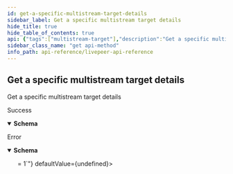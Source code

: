 ```yaml
---
id: get-a-specific-multistream-target-details
sidebar_label: Get a specific multistream target details
hide_title: true
hide_table_of_contents: true
api: {"tags":["multistream-target"],"description":"Get a specific multistream target details","responses":{"200":{"description":"Success","content":{"application/json":{"schema":{"type":"object","table":"multistream_target","required":["url"],"additionalProperties":false,"properties":{"id":{"type":"string","readOnly":true,"example":"09F8B46C-61A0-4254-9875-F71F4C605BC7"},"name":{"type":"string"},"url":{"type":"string","writeOnly":true,"description":"Livepeer-compatible multistream target URL (RTMP(S) or SRT)","example":"rtmps://live.my-service.tv/channel/secretKey","format":"uri","pattern":"^(srt|rtmps?)://"},"disabled":{"type":"boolean","description":"If true then this multistream target will not be used for pushing even if it is configured in a stream object."},"userId":{"type":"string","readOnly":true,"example":"66E2161C-7670-4D05-B71D-DA2D6979556F","index":true},"createdAt":{"type":"number","readOnly":true,"description":"Timestamp (in milliseconds) at which multistream target object was created","example":1587667174725}}}}}},"default":{"description":"Error","content":{"application/json":{"schema":{"required":["errors"],"type":"object","properties":{"errors":{"type":"array","minItems":1,"items":{"type":"string","example":["id not provided","user not found"]}}}}}}}},"method":"get","path":"/multistream/target/{id}","info":{"title":"Livepeer API Reference","version":"0.0.1-alpha.0"},"postman":{"name":"Get a specific multistream target details","description":{"content":"Get a specific multistream target details","type":"text/plain"},"url":{"path":["multistream","target",":id"],"host":["{{baseUrl}}"],"query":[],"variable":[{"disabled":false,"description":{"content":"(Required) ID of the multistream target","type":"text/plain"},"type":"any","value":"","key":"id"}]},"header":[{"key":"Accept","value":"application/json"}],"method":"GET"}}
sidebar_class_name: "get api-method"
info_path: api-reference/livepeer-api-reference
---
```



## Get a specific multistream target details



Get a specific multistream target details

<div><ApiTabs><TabItem label={"200"} value={"200"}><div>

Success

</div><div><MimeTabs groupId={"mime-type"}><TabItem label={"application/json"} value={"application/json"}><SchemaTabs groupId={"schema-tabs"}><TabItem label={"Schema"} value={"Schema"}><details style={{}} data-collapsed={false} open={true}><summary style={{"textAlign":"left"}}><strong>Schema</strong></summary><div style={{"textAlign":"left","marginLeft":"1rem"}}></div><ul style={{"marginLeft":"1rem"}}><SchemaItem collapsible={false} name={"id"} required={false} schemaDescription={undefined} schemaName={"string"} qualifierMessage={undefined} defaultValue={undefined}></SchemaItem><SchemaItem collapsible={false} name={"name"} required={false} schemaDescription={undefined} schemaName={"string"} qualifierMessage={undefined} defaultValue={undefined}></SchemaItem><SchemaItem collapsible={false} name={"disabled"} required={false} schemaDescription={"If true then this multistream target will not be used for pushing even if it is configured in a stream object."} schemaName={"boolean"} qualifierMessage={undefined} defaultValue={undefined}></SchemaItem><SchemaItem collapsible={false} name={"userId"} required={false} schemaDescription={undefined} schemaName={"string"} qualifierMessage={undefined} defaultValue={undefined}></SchemaItem><SchemaItem collapsible={false} name={"createdAt"} required={false} schemaDescription={"Timestamp (in milliseconds) at which multistream target object was created"} schemaName={"number"} qualifierMessage={undefined} defaultValue={undefined}></SchemaItem></ul></details></TabItem></SchemaTabs></TabItem></MimeTabs></div></TabItem><TabItem label={"default"} value={"default"}><div>

Error

</div><div><MimeTabs groupId={"mime-type"}><TabItem label={"application/json"} value={"application/json"}><SchemaTabs groupId={"schema-tabs"}><TabItem label={"Schema"} value={"Schema"}><details style={{}} data-collapsed={false} open={true}><summary style={{"textAlign":"left"}}><strong>Schema</strong></summary><div style={{"textAlign":"left","marginLeft":"1rem"}}></div><ul style={{"marginLeft":"1rem"}}><SchemaItem collapsible={false} name={"errors"} required={false} schemaDescription={undefined} schemaName={"string[]"} qualifierMessage={"**Possible values:** `>= 1`"} defaultValue={undefined}></SchemaItem></ul></details></TabItem></SchemaTabs></TabItem></MimeTabs></div></TabItem></ApiTabs></div>
      